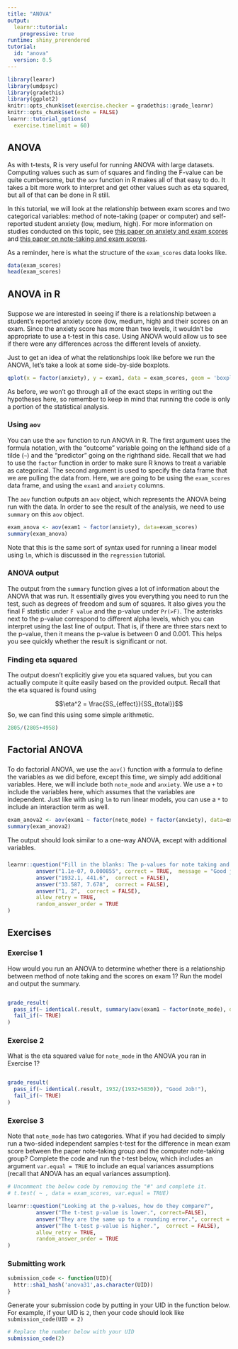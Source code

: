 ```yaml
---
title: "ANOVA"
output: 
  learnr::tutorial:
    progressive: true
runtime: shiny_prerendered
tutorial:
  id: "anova"
  version: 0.5
---
```



```r
library(learnr)
library(umdpsyc)
library(gradethis)
library(ggplot2)
knitr::opts_chunk$set(exercise.checker = gradethis::grade_learnr)
knitr::opts_chunk$set(echo = FALSE)
learnr::tutorial_options(
  exercise.timelimit = 60)
```

## ANOVA

As with t-tests, R is very useful for running ANOVA with large datasets. Computing values such as sum of squares and finding the F-value can be quite cumbersome, but the `aov` function in R makes all of that easy to do. It takes a bit more work to interpret and get other values such as eta squared, but all of that can be done in R still. 

In this tutorial, we will look at the relationship between exam scores and two categorical variables: method of note-taking (paper or computer) and self-reported student anxiety (low, medium, high). For more information on studies conducted on this topic, see [this paper on anxiety and exam scores](https://www.stat.auckland.ac.nz/~iase/serj/SERJ7(1)_Keeley.pdf) and [this paper on note-taking and exam scores](https://cpb-us-w2.wpmucdn.com/sites.udel.edu/dist/6/132/files/2010/11/Psychological-Science-2014-Mueller-0956797614524581-1u0h0yu.pdf).

As a reminder, here is what the structure of the `exam_scores` data looks like.
```r
data(exam_scores)
head(exam_scores)
```

## ANOVA in R

###

Suppose we are interested in seeing if there is a relationship between a student's reported anxiety score (low, medium, high) and their scores on an exam. Since the anxiety score has more than two levels, it wouldn't be appropriate to use a t-test in this case. Using ANOVA would allow us to see if there were any differences across the different levels of anxiety.

Just to get an idea of what the relationships look like before we run the ANOVA, let's take a look at some side-by-side boxplots.

```r
qplot(x = factor(anxiety), y = exam1, data = exam_scores, geom = 'boxplot')
```


As before, we won't go through all of the exact steps in writing out the hypotheses here, so remember to keep in mind that running the code is only a portion of the statistical analysis.

### Using `aov`

You can use the `aov` function to run ANOVA in R. The first argument uses the formula notation, with the "outcome" variable going on the lefthand side of a tilde (`~`) and the "predictor" going on the righthand side. Recall that we had to use the `factor` function in order to make sure R knows to treat a variable as categorical. The second argument is used to specify the data frame that we are pulling the data from. Here, we are going to be using the `exam_scores` data frame, and using the `exam1` and `anxiety` columns.

The `aov` function outputs an `aov` object, which represents the ANOVA being run with the data. In order to see the result of the analysis, we need to use `summary` on this `aov` object.

```r
exam_anova <- aov(exam1 ~ factor(anxiety), data=exam_scores)
summary(exam_anova)
```

Note that this is the same sort of syntax used for running a linear model using `lm`, which is discussed in the `regression` tutorial. 

### ANOVA output

The output from the `summary` function gives a lot of information about the ANOVA that was run. It essentially gives you everything you need to run the test, such as degrees of freedom and sum of squares. It also gives you the final F statistic under `F value` and the p-value under `Pr(>F)`. The asterisks next to the p-value correspond to different alpha levels, which you can interpret using the last line of output. That is, if there are three stars next to the p-value, then it means the p-value is between 0 and 0.001. This helps you see quickly whether the result is significant or not.

### Finding eta squared

The output doesn't explicitly give you eta squared values, but you can actually compute it quite easily based on the provided output. Recall that the eta squared is found using 

$$\eta^2 = \frac{SS_{effect}}{SS_{total}}$$
So, we can find this using some simple arithmetic.

```r
2805/(2805+4958)
```

## Factorial ANOVA

### 

To do factorial ANOVA, we use the `aov()` function with a formula to define the variables as we did before, except this time, we simply add additional variables. Here, we will include both `note_mode` and `anxiety`. We use a `+` to include the variables here, which assumes that the variables are independent. Just like with using `lm` to run linear models, you can use a `*` to include an interaction term as well.

```r
exam_anova2 <- aov(exam1 ~ factor(note_mode) + factor(anxiety), data=exam_scores)
summary(exam_anova2)
```

The output should look similar to a one-way ANOVA, except with additional variables.

### 

```r
learnr::question("Fill in the blanks: The p-values for note taking and anxiety are ____ and ____, respectively.",
         answer("1.1e-07, 0.000855", correct = TRUE,  message = "Good job!"),
         answer("1932.1, 441.6",  correct = FALSE),
         answer("33.587, 7.678",  correct = FALSE),
         answer("1, 2",  correct = FALSE),
         allow_retry = TRUE,
         random_answer_order = TRUE
)
```

## Exercises

### Exercise 1

How would you run an ANOVA to determine whether there is a relationship between method of note taking and the scores on exam 1? Run the model and output the summary.

```r

```

```r
grade_result(
  pass_if(~ identical(.result, summary(aov(exam1 ~ factor(note_mode), data=exam_scores))), "Good Job!"),
  fail_if(~ TRUE)
)
```

### Exercise 2

What is the eta squared value for `note_mode` in the ANOVA you ran in Exercise 1?

```r

```

```r
grade_result(
  pass_if(~ identical(.result, 1932/(1932+5830)), "Good Job!"),
  fail_if(~ TRUE)
)
```

### Exercise 3

Note that `note_mode` has two categories. What if you had decided to simply run a two-sided independent samples t-test for the difference in mean exam score between the paper note-taking group and the computer note-taking group? Complete the code and run the t-test below, which includes an argument `var.equal = TRUE` to include an equal variances assumptions (recall that ANOVA has an equal variances assumption).

```r
# Uncomment the below code by removing the "#" and complete it.
# t.test( ~ , data = exam_scores, var.equal = TRUE)
```

```r
learnr::question("Looking at the p-values, how do they compare?",
         answer("The t-test p-value is lower.", correct=FALSE),
         answer("They are the same up to a rounding error.", correct = TRUE,  message = "Good job!"),
         answer("The t-test p-value is higher.",  correct = FALSE),
         allow_retry = TRUE,
         random_answer_order = TRUE
)
```

### Submitting work

```r
submission_code <- function(UID){
  httr::sha1_hash('anova31',as.character(UID))
}
```

Generate your submission code by putting in your UID in the function below. For example, if your UID is `2`, then your code should look like `submission_code(UID = 2)`
```r
# Replace the number below with your UID
submission_code(2)
```
